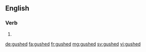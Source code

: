 ==English==

===Verb===
{{head|en}}

# {{en-past of|gush}}

[[de:gushed]]
[[fa:gushed]]
[[fr:gushed]]
[[mg:gushed]]
[[sv:gushed]]
[[vi:gushed]]